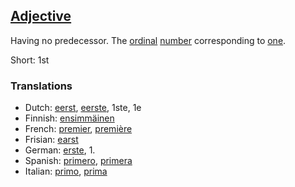 ==[[Adjective]]==

Having no predecessor. The [[ordinal]] [[number]] corresponding to [[one]].

Short: 1st

===Translations===

*Dutch: [[eerst]], [[eerste]], 1ste, 1e
*Finnish: [[ensimmäinen]]
*French: [[premier]], [[première]]
*Frisian: [[earst]]
*German: [[erste]], 1.
*Spanish: [[primero]], [[primera]]
*Italian: [[primo]], [[prima]]